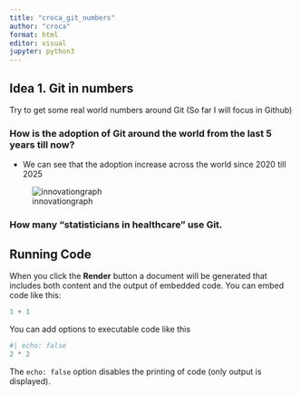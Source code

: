 ```yaml
---
title: "croca_git_numbers"
author: "croca"
format: html
editor: visual
jupyter: python3
---
```


## Idea 1. Git in numbers

Try to get some real world numbers around Git
(So far I will focus in Github)

### How is the adoption of Git around the world from the last 5 years till now?


- We can see that the adoption increase across the world since 2020 till 2025 


![innovationgraph](img/adoptionByOrganizationsInWorld_last5years.png)



### How many "statisticians in healthcare" use Git.



## Running Code

When you click the **Render** button a document will be generated that includes both content and the output of embedded code. You can embed code like this:

```python
1 + 1
```

You can add options to executable code like this

```python
#| echo: false
2 * 2
```

The `echo: false` option disables the printing of code (only output is displayed).
